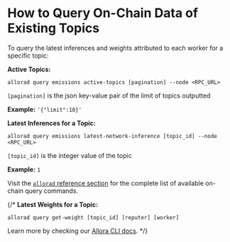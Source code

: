 # How to Query On-Chain Data of Existing Topics

To query the latest inferences and weights attributed to each worker for a specific topic:

**Active Topics:**

```
allorad query emissions active-topics [pagination] --node <RPC_URL>
```

`[pagination]` is the json key-value pair of the limit of topics outputted

**Example:** `'{"limit":10}'`

**Latest Inferences for a Topic:**

```
allorad query emissions latest-network-inference [topic_id] --node <RPC_URL>
```

`[topic_id]` is the integer value of the topic

**Example:** `1`

Visit the [`allorad` reference section](/devs/reference/allorad#query-functions) for the complete list of available on-chain query commands.

{/* **Latest Weights for a Topic:**

```
allorad query get-weight [topic_id] [reputer] [worker]
```

Learn more by checking our [Allora CLI docs](../learn/cli). */}